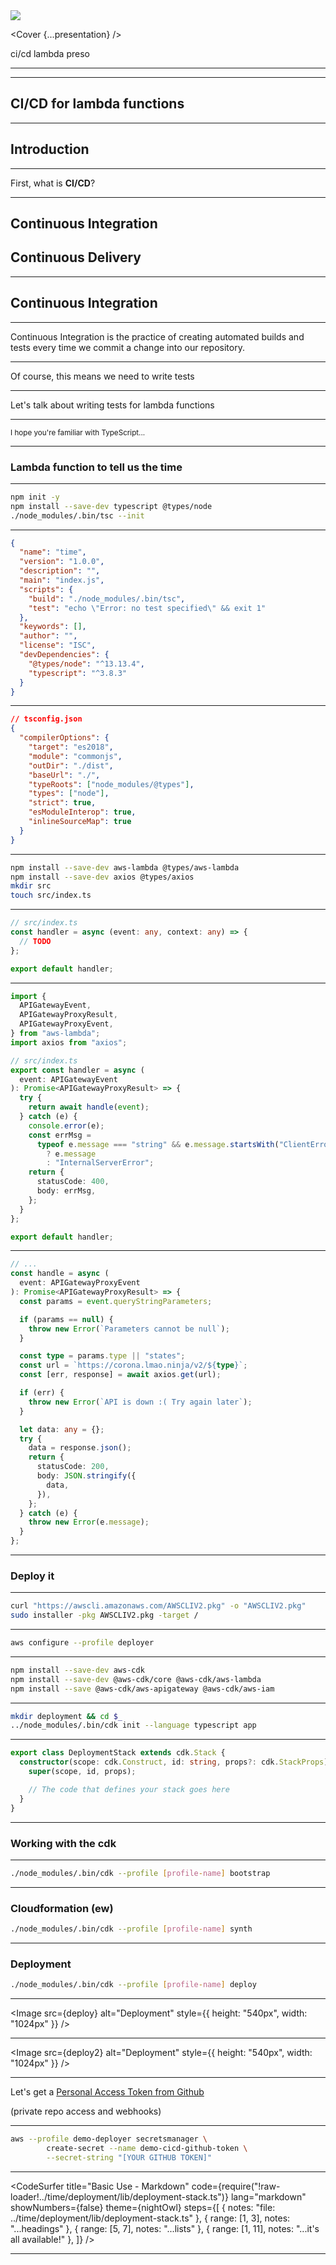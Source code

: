 


<Head>
  <title>cicd</title>
  <meta name="description" value="ci/cd lambda preso" />
</Head>

<Footer>
  <img
    src="https://devops2020.com/wp-content/uploads/2019/05/AWS_logo_png.png"
    style={{
      position: "absolute",
      bottom: "10px",
      right: "10px",
      height: 80,
      width: 80,
    }}
  />
</Footer>

<Layout />

<Cover {...presentation} />

<Notes>

ci/cd lambda preso

</Notes>

---

<TableOfContents title="Overview" data={presentation.steps} />

---

## CI/CD for lambda functions

---

## Introduction

---

First, what is **CI/CD**?

---

<Appear>
  <h2>Continuous Integration</h2>
  <h2>Continuous Delivery</h2>
</Appear>

---

## Continuous Integration

---

Continuous Integration is the practice of creating automated builds and tests every time we commit a change into our repository.

---

Of course, this means we need to write tests

---

Let's talk about writing tests for lambda functions

---

<small>I hope you're familiar with TypeScript...</small>

---

### Lambda function to tell us the time

---

```bash
npm init -y
npm install --save-dev typescript @types/node
./node_modules/.bin/tsc --init
```

---

```json
{
  "name": "time",
  "version": "1.0.0",
  "description": "",
  "main": "index.js",
  "scripts": {
    "build": "./node_modules/.bin/tsc",
    "test": "echo \"Error: no test specified\" && exit 1"
  },
  "keywords": [],
  "author": "",
  "license": "ISC",
  "devDependencies": {
    "@types/node": "^13.13.4",
    "typescript": "^3.8.3"
  }
}
```

---

```json
// tsconfig.json
{
  "compilerOptions": {
    "target": "es2018",
    "module": "commonjs",
    "outDir": "./dist",
    "baseUrl": "./",
    "typeRoots": ["node_modules/@types"],
    "types": ["node"],
    "strict": true,
    "esModuleInterop": true,
    "inlineSourceMap": true
  }
}
```

---

```bash
npm install --save-dev aws-lambda @types/aws-lambda
npm install --save-dev axios @types/axios
mkdir src
touch src/index.ts
```

---

```typescript
// src/index.ts
const handler = async (event: any, context: any) => {
  // TODO
};

export default handler;
```

---

```typescript
import {
  APIGatewayEvent,
  APIGatewayProxyResult,
  APIGatewayProxyEvent,
} from "aws-lambda";
import axios from "axios";

// src/index.ts
export const handler = async (
  event: APIGatewayEvent
): Promise<APIGatewayProxyResult> => {
  try {
    return await handle(event);
  } catch (e) {
    console.error(e);
    const errMsg =
      typeof e.message === "string" && e.message.startsWith("ClientError:")
        ? e.message
        : "InternalServerError";
    return {
      statusCode: 400,
      body: errMsg,
    };
  }
};

export default handler;
```

---

```typescript
// ...
const handle = async (
  event: APIGatewayProxyEvent
): Promise<APIGatewayProxyResult> => {
  const params = event.queryStringParameters;

  if (params == null) {
    throw new Error(`Parameters cannot be null`);
  }

  const type = params.type || "states";
  const url = `https://corona.lmao.ninja/v2/${type}`;
  const [err, response] = await axios.get(url);

  if (err) {
    throw new Error(`API is down :( Try again later`);
  }

  let data: any = {};
  try {
    data = response.json();
    return {
      statusCode: 200,
      body: JSON.stringify({
        data,
      }),
    };
  } catch (e) {
    throw new Error(e.message);
  }
};
```

---

### Deploy it

---

```bash
curl "https://awscli.amazonaws.com/AWSCLIV2.pkg" -o "AWSCLIV2.pkg"
sudo installer -pkg AWSCLIV2.pkg -target /
```

---

```bash
aws configure --profile deployer
```

---

```bash
npm install --save-dev aws-cdk
npm install --save-dev @aws-cdk/core @aws-cdk/aws-lambda
npm install --save @aws-cdk/aws-apigateway @aws-cdk/aws-iam
```

---

```bash
mkdir deployment && cd $_
../node_modules/.bin/cdk init --language typescript app
```

---

```typescript
export class DeploymentStack extends cdk.Stack {
  constructor(scope: cdk.Construct, id: string, props?: cdk.StackProps) {
    super(scope, id, props);

    // The code that defines your stack goes here
  }
}
```

---

### Working with the cdk

---

```bash
./node_modules/.bin/cdk --profile [profile-name] bootstrap
```

---

### Cloudformation (ew)

```bash
./node_modules/.bin/cdk --profile [profile-name] synth
```

---

### Deployment

```bash
./node_modules/.bin/cdk --profile [profile-name] deploy
```

---


<Image
  src={deploy}
  alt="Deployment"
  style={{ height: "540px", width: "1024px" }}
/>

---


<Image
  src={deploy2}
  alt="Deployment"
  style={{ height: "540px", width: "1024px" }}
/>

---

Let's get a [Personal Access Token from Github](https://github.com/settings/tokens)

(private repo access and webhooks)

---

```bash
aws --profile demo-deployer secretsmanager \
        create-secret --name demo-cicd-github-token \
        --secret-string "[YOUR GITHUB TOKEN]"
```

---

<CodeSurfer
  title="Basic Use - Markdown"
  code={require("!raw-loader!../time/deployment/lib/deployment-stack.ts")}
  lang="markdown"
  showNumbers={false}
  theme={nightOwl}
  steps={[
    { notes: "file: ../time/deployment/lib/deployment-stack.ts" },
    { range: [1, 3], notes: "...headings" },
    { range: [5, 7], notes: "...lists" },
    { range: [1, 11], notes: "...it's all available!" },
  ]}
/>

---

<Thanks />
